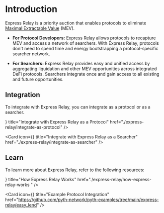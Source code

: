 
# Introduction

Express Relay is a priority auction that enables protocols to eliminate [Maximal Extractable Value](https://www.ledger.com/academy/glossary/maximal-extractable-value-mev) (MEV).

- **For Protocol Developers:** Express Relay allows protocols to recapture MEV and access a network of searchers. 
With Express Relay, protocols don't need to spend time and energy bootstrapping a protocol-specific searcher network.

- **For Searchers:** Express Relay provides easy and unified access by aggregating liquidation and other MEV opportunities across integrated DeFi protocols. 
Searchers integrate once and gain access to all existing and future opportunities. 

## Integration

To integrate with Express Relay, you can integrate as a protocol or as a searcher.

<Cards>
<Card
  icon={<ContractIcon />}
  title="Integrate with Express Relay as a Protocol"
  href="./express-relay/integrate-as-protocol"
/>

<Card
  icon={<SearchIcon />}
  title="Integrate with Express Relay as a Searcher"
  href="./express-relay/integrate-as-searcher"
/>
</Cards>

## Learn

To learn more about Express Relay, refer to the following resources:

<Cards>
<Card
  icon={<QuestionMarkIcon />}
  title="How Express Relay Works"
  href="./express-relay/how-express-relay-works "
/>

<Card
  icon={<CodeIcon />}
  title="Example Protocol Integration"
  href="https://github.com/pyth-network/pyth-examples/tree/main/express-relay/easy_lend"
/>
</Cards>




